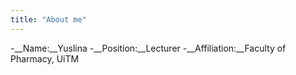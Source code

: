 ---
title: "About me"
---

-__Name:__Yuslina
-__Position:__Lecturer
-__Affiliation:__Faculty of Pharmacy, UiTM